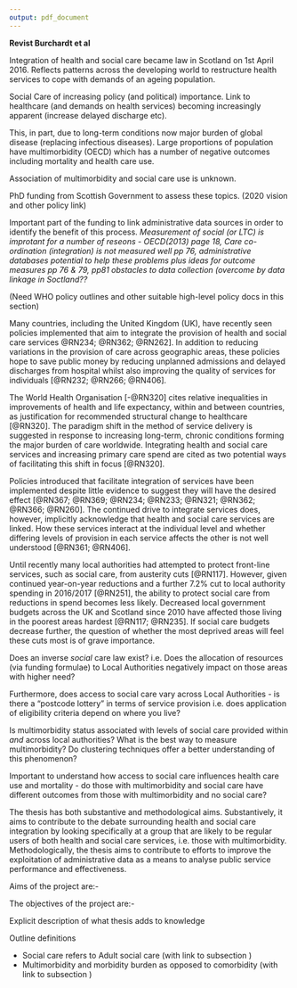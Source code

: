 ```yaml
---
output: pdf_document
---
```


\chapter{Introduction}\label{ch:intro}
\thispagestyle{empty}
**Revist Burchardt et al**

Integration of health and social care became law in Scotland on 1st April 2016. Reflects patterns across the developing world to restructure health services to cope with demands of an ageing population. 

Social Care of increasing policy (and political) importance. Link to healthcare (and demands on health services) becoming increasingly apparent (increase delayed discharge etc).

This, in part, due to long-term conditions now major burden of global disease (replacing infectious diseases). Large proportions of population have multimorbidity (OECD) which has a number of negative outcomes including mortality and health care use.

Association of multimorbidity and social care use is unknown. 

PhD funding from Scottish Government to assess these topics. (2020 vision and other policy link)

Important part of the funding to link administrative data sources in order to identify the benefit of this process. 
*Measurement of social (or LTC) is improtant for a number of reseons - OECD(2013) page 18, Care co-ordination (integration) is not measured well pp 76, administrative databases potential to help these problems plus ideas for outcome measures pp 76 & 79, pp81 obstacles to data collection (overcome by data linkage in Soctland??*

(Need WHO policy outlines and other suitable high-level policy docs in this section)


Many countries, including the United Kingdom (UK), have recently seen policies implemented that aim to integrate the provision of health and social care services \href{RN234} [@RN234; @RN362; @RN262]. In addition to reducing variations in the provision of care across geographic areas, these policies hope to save public money by reducing unplanned admissions and delayed discharges from hospital whilst also improving the quality of services for individuals [@RN232; @RN266; @RN406].

The World Health Organisation [-@RN320] cites relative inequalities in improvements of health and life expectancy, within and between countries, as justification for recommended structural change to healthcare [@RN320]. The paradigm shift in the method of service delivery is suggested in response to increasing long-term, chronic conditions forming the major burden of care worldwide. Integrating health and social care services and increasing primary care spend are cited as two potential ways of facilitating this shift in focus [@RN320].

Policies introduced that facilitate integration of services have been implemented despite little evidence to suggest they will have the desired effect [@RN367; @RN369; @RN234; @RN233; @RN321; @RN362; @RN366; @RN260]. The continued drive to integrate services does, however, implicitly acknowledge that health and social care services are linked. How these services interact at the individual level and whether differing levels of provision in each service affects the other is not well understood [@RN361; @RN406].

Until recently many local authorities had attempted to protect front-line services, such as social care, from austerity cuts [@RN117]. However, given continued year-on-year reductions and a further 7.2% cut to local authority spending in 2016/2017 [@RN251], the ability to protect social care from reductions in spend becomes less likely. Decreased local government budgets across the UK and Scotland since 2010 have affected those living in the poorest areas hardest [@RN117; @RN235]. If social care budgets decrease further, the question of whether the most deprived areas will feel these cuts most is of grave importance.




\section{Aims and Objectives}\label{sec:intro-aims-and-obs}

Does an inverse *social* care law exist? i.e. Does the allocation of resources (via funding formulae) to Local Authorities negatively impact on those areas with higher need? 

Furthermore, does access to social care vary across Local Authorities - is there a "postcode lottery" in terms of service provision i.e. does application of eligibility criteria depend on where you live?  

Is multimorbidity status associated with levels of social care provided within *and* across local authorities? What is the best way to measure multimorbidity? Do clustering techniques offer a better understanding of this phenomenon?

Important to understand how access to social care influences health care use and mortality - do those with multimorbidity and social care have different outcomes from those with multimorbidity and no social care?

The thesis has both substantive and methodological aims. Substantively, it aims to contribute to the debate surrounding health and social care integration by looking specifically at a group that are likely to be regular users of both health and social care services, i.e. those with multimorbidity. Methodologically, the thesis aims to contribute to efforts to improve the exploitation of administrative data as a means to analyse public service performance and effectiveness. 

Aims of the project are:- 

\begin{enumerate}[noitemsep]
\item Describe and compare social inequalities in the use of social care services using linked health and social care data.
\item Explore the effects of social care use for those with multimorbidity on 
\begin{enumerate} 
\item unscheduled health care use and
\item mortality. 
\end{enumerate}
\end{enumerate}



The objectives of the project are:-

\begin{enumerate}[noitemsep]
\item To assess how access to social care services varies for people with multimorbidity, especially by socioeconomic status.  
\item To assess the impacts of social care service use on health service use and health outcomes for people with multimorbidity, where possible exploiting geographic differences in social care as "natural experiments".
\item To make recommendations for policy on the future of integration of health and social care services based on these results.
\item To assess tho what extant measures of multimorbidity and of health and social care service use can be operationalised using existing linked health and social care administrative data.
\item To make recommendations to policy makers on administrative data collections. 
\end{enumerate}


\section{Scientific contribution}\label{sec:intro-contribution}

Explicit description of what thesis adds to knowledge

\section{Conventions}\label{sec:intro-conventions}

Outline definitions

* Social care refers to Adult social care (with link to subsection \ref{subsec:access-sc-defs})
* Multimorbidity and morbidity burden as opposed to comorbidity (with link to subsection \ref{subsec:mm-defs})

